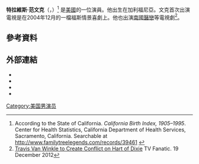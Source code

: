 {{NoteTA
|T = zh-cn:特拉維斯·范文克; zh-tw:崔維斯·凡溫克
|1 = zh-cn:特拉維斯·范文克; zh-tw:崔維斯·凡溫克
|2 = zh-cn:文克; zh-tw:溫克
}}

'''特拉維斯·范文克'''（'''{{lang-en|Travis Van Winkle}}'''，{{bd|1982年|11月4日}}）<ref>According to the State of California. ''California Birth Index, 1905–1995''. Center for Health Statistics, California Department of Health Services, Sacramento, California. Searchable at http://www.familytreelegends.com/records/39461 {{Wayback|url=http://www.familytreelegends.com/records/39461 |date=20140906084832 }}</ref> 是[[美國|美國]]的一位演員。他出生在加利福尼亞。文克首次出演電視是在2004年12月的一檔福斯情景喜劇上。他也出演[[南國醫戀|南國醫戀]]等電視劇<ref>[http://www.tvfanatic.com/2012/12/travis-van-winkle-to-create-conflict-on-hart-of-dixie/ Travis Van Winkle to Create Conflict on Hart of Dixie] {{Wayback|url=http://www.tvfanatic.com/2012/12/travis-van-winkle-to-create-conflict-on-hart-of-dixie/ |date=20210207042337 }} TV Fanatic. 19 December 2012</ref>。
==參考資料==
{{reflist}}
==外部連結==
* {{IMDb name|1670886}}
* {{cite web |url=http://blogs.amctv.com/movie-blog/2008/10/web-stalker-f-1/ |title=Web Stalker – ''Friday the 13th'' Star Travis Van Winkle Finds Fans Clamoring for the Remake, and the Shirt Off His Back |publisher=[[AMC_(TV_channel)|AMC]] |date=October 7, 2008 |accessdate=2015-07-05 |archive-date=2014-07-14 |archive-url=https://web.archive.org/web/20140714154108/http://blogs.amctv.com/movie-blog/2008/10/web-stalker-f-1/ |dead-url=no }}
* {{cite web |url=http://www.showbizjunkies.com/tv/travis-van-winkle-last-ship-interview/ |title=Travis Van Winkle on 'The Last Ship' and Filming in Tight Quarters |publisher=ShowbizJunkies |date=August 1, 2014 |access-date=2015-07-05 |archive-date=2021-01-28 |archive-url=https://web.archive.org/web/20210128154534/https://www.showbizjunkies.com/tv/travis-van-winkle-last-ship-interview/ |dead-url=no }}
* {{cite web |url=http://www.fearnet.com/videos/friday-13th-remake-interview |title=Friday the 13th Remake Interview |publisher=[[Fearnet|Fearnet]] |access-date=2015-07-05 |archive-date=2014-07-14 |archive-url=https://web.archive.org/web/20140714174228/http://www.fearnet.com/videos/friday-13th-remake-interview |dead-url=no }}
{{Authority control}}
[[Category:美国男演员|Category:美国男演员]]